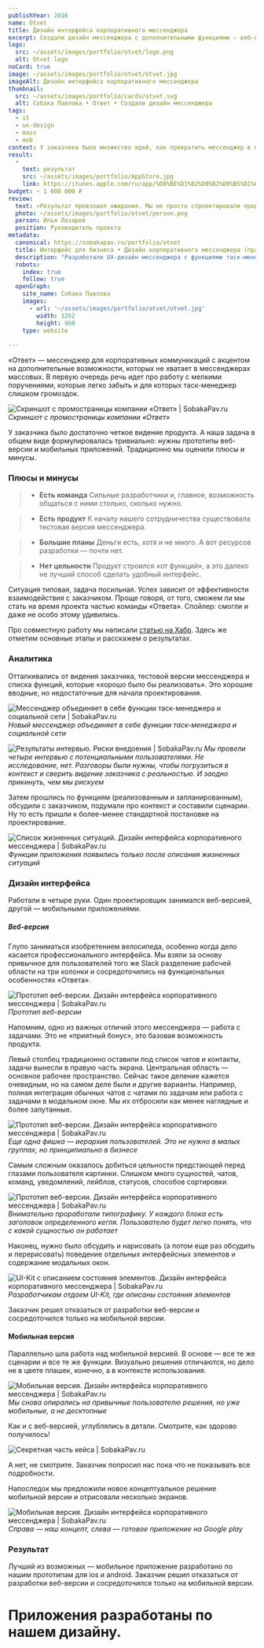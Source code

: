 ```yaml
---
publishYear: 2016
name: Otvet
title: Дизайн интерфейса корпоративного мессенджера
excerpt: Создали дизайн мессенджера с дополнительными функциями — веб-версию и мобильные приложения.
logo:
  src: ~/assets/images/portfolio/otvet/logo.png
  alt: Otvet logo
noCard: true
image: ~/assets/images/portfolio/otvet/otvet.jpg
imageAlt: Дизайн интерфейса корпоративного мессенджера
thumbnail:
  src: ~/assets/images/portfolio/cards/otvet.svg
  alt: Собака Павлова • Ответ • Создали дизайн мессенджера
tags:
  - it
  - ux-design
  - mass
  - mob
context: У заказчика было множество идей, как превратить мессенджер в полноценный инструмент командной работы. Очевидный риск — слишком усложнить продукт, напичкав его разрозненными функциями.
result:
  - 
    text: результат
    src: ~/assets/images/portfolio/AppStore.jpg
    link: https://itunes.apple.com/ru/app/%D0%BE%D1%82%D0%B2%D0%B5%D1%82/id1043180890?mt=8
budget: ~ 1 600 000 ₽
review: 
  text: «Результат превзошел ожидания. Мы не просто спроектировали продукт, который хотели. В ходе проектирования мы продумали очень многие вещи, многое узнали о собственном продукте и довели это до ума».
  photo: ~/assets/images/portfolio/otvet/person.png
  person: Илья Лазарев
  position: Руководитель проекта
metadata:
  canonical: https://sobakapav.ru/portfolio/otvet
  title: Интерфейс для бизнеса • Дизайн корпоративного мессенджера (практический кейс)
  description: "Разработали UX-дизайн мессенджера с функциями таск-менеджера, в котором сообщения можно превращать в задачи. В двух версиях: мобильное приложение и для десктопа"
  robots:
    index: true
    follow: true
  openGraph:
    site_name: Собака Павлова
    images:
      - url: '~/assets/images/portfolio/otvet/otvet.jpg'
        width: 1262
        height: 960
    type: website
  
---
```


«Ответ» — мессенджер для корпоративных коммуникаций с акцентом на дополнительные возможности, которых не хватает в мессенджерах массовых. В первую очередь речь идет про работу с мелкими поручениями, которые легко забыть и для которых таск-менеджер слишком громоздок.

![Скриншот с промостраницы компании «Ответ» | SobakaPav.ru](~/assets/images/portfolio/otvet/1.jpg)
_Скриншот с промостраницы компании «Ответ»_

У заказчика было достаточно четкое видение продукта. А наша задача в общем виде формулировалась тривиально: нужны прототипы веб-версии и мобильных приложений. Традиционно мы оценили плюсы и минусы.

### Плюсы и минусы

>+ **Есть команда**
>Сильные разработчики и, главное, возможность общаться с ними столько, сколько нужно.

>+ **Есть продукт**
>К началу нашего сотрудничества существовала тестовая версия мессенджера.

>- **Большие планы**
>Деньги есть, хотя и не много. А вот ресурсов разработки — почти нет.

>- **Нет цельности**
>Продукт строился «от функций», а это далеко не лучший способ сделать удобный интерфейс.

Ситуация типовая, задача посильная. Успех зависит от эффективности взаимодействия с заказчиком. Проще говоря, от того, сможем ли мы стать на время проекта частью команды «Ответа». Спойлер: смогли и даже не особо этому удивились.

Про совместную работу мы написали [статью на Хабр](https://habrahabr.ru/company/sobakapavlova/blog/333774/). Здесь же отметим основные этапы и расскажем о результатах.

### Аналитика

Отталкивались от видения заказчика, тестовой версии мессенджера и списка функций, которые «хорошо было бы реализовать». Это хорошие вводные, но недостаточные для начала проектирования.

![Мессенджер объединяет в себе функции таск-менеджера и социальной сети | SobakaPav.ru](~/assets/images/portfolio/otvet/2.jpg)
_Новый мессенджер объединяет в себе функции таск-менеджера и социальной сети_

![Результаты интервью. Риски внедоения | SobakaPav.ru](~/assets/images/portfolio/otvet/3.png)
_Мы провели четыре интервью с потенциальными пользователями. Не исследование, нет. Разговоры были нужны, чтобы погрузиться в контекст и сверить видение заказчика с реальностью. И заодно прикинуть, чем мы рискуем_

Затем прошлись по функциям (реализованным и запланированным), обсудили с заказчиком, подумали про контекст и составили сценарии. Ну то есть пришли к более-менее стандартной постановке на проектирование.

![Список жизненных ситуаций. Дизайн интерфейса корпоративного мессенджера | SobakaPav.ru](~/assets/images/portfolio/otvet/4.jpg)
_Функции приложения появились только после описания жизненных ситуаций_

### Дизайн интерфейса

Работали в четыре руки. Один проектировщик занимался веб-версией, другой — мобильными приложениями.

##### Веб-версия

Глупо заниматься изобретением велосипеда, особенно когда дело касается профессионального интерфейса. Мы взяли за основу привычное для пользователей того же Slack разделение рабочей области на три колонки и сосредоточились на функциональных особенностях «Ответа».

![Прототип веб-версии. Дизайн интерфейса корпоративного мессенджера | SobakaPav.ru](~/assets/images/portfolio/otvet/5.jpg)
_Прототип веб-версии_

Напомним, одно из важных отличий этого мессенджера — работа с задачами. Это не «приятный бонус», это базовая возможность продукта.

Левый столбец традиционно оставили под список чатов и контакты, задачи вынесли в правую часть экрана. Центральная область — основное рабочее пространство. Сейчас такое деление кажется очевидным, но на самом деле были и другие варианты. Например, полная интеграция обычных чатов с чатами по задачам или работа с задачами в модальном окне. Мы их отбросили как менее наглядные и более запутанные.

![Прототип веб-версии. Дизайн интерфейса корпоративного мессенджера | SobakaPav.ru](~/assets/images/portfolio/otvet/6.jpg)
_Еще одна фишка — иерархия пользователей. Это не нужно в малых группах, но принципиально в бизнесе_

Самым сложным оказалось добиться цельности предстающей перед глазами пользователя картинки. Слишком много сущностей, чатов, команд, уведомлений, лейблов, статусов, способов сортировки.

![Прототип веб-версии. Дизайн интерфейса корпоративного мессенджера | SobakaPav.ru](~/assets/images/portfolio/otvet/7.jpg)
_Внимательно проработали типографику. У каждого блока есть заголовок определенного кегля. Пользователю будет легко понять, что с какой сущностью он работает_

Наконец, нужно было обсудить и нарисовать (а потом еще раз обсудить и перерисовать) поведение отдельных интерфейсных элементов и содержание модальных окон.

![UI-Kit с описанием состояния элементов. Дизайн интерфейса корпоративного мессенджера | SobakaPav.ru](~/assets/images/portfolio/otvet/8.jpg)
_Разработчикам отдаем UI-Kit, где описаны состояния элементов_

Заказчик решил отказаться от разработки веб-версии и сосредоточился только на мобильной версии.

#### Мобильная версия

Параллельно шла работа над мобильной версией. В основе — все те же сценарии и все те же функции. Визуально решения отличаются, но дело не в цвете плашек, конечно, а в контексте использования.

![Мобильная версия. Дизайн интерфейса корпоративного мессенджера | SobakaPav.ru](~/assets/images/portfolio/otvet/9.jpg)
_Мы снова опирались на привычные пользователю решения, но уже мобильные, а не десктопные_

Как и с веб-версией, углублялись в детали. Смотрите, как здорово получилось!

![Секретная часть кейса | SobakaPav.ru](~/assets/images/portfolio/otvet/10.jpg)

А нет, не смотрите. Заказчик попросил нас пока что не показывать все подробности.

Напоследок мы предложили новое концептуальное решение мобильной версии и отрисовали несколько экранов.

![Мобильная версия. Дизайн интерфейса корпоративного мессенджера | SobakaPav.ru](~/assets/images/portfolio/otvet/11.jpg)
_Справа — наш концепт, слева — готовое приложение на Google play_

### Результат

Лучший из возможных — мобильное приложение разработано по нашим прототипам для ios и android. Заказчик решил отказаться от разработки веб-версии и сосредоточился только на мобильной версии.

# Приложения разработаны по нашем дизайну.
